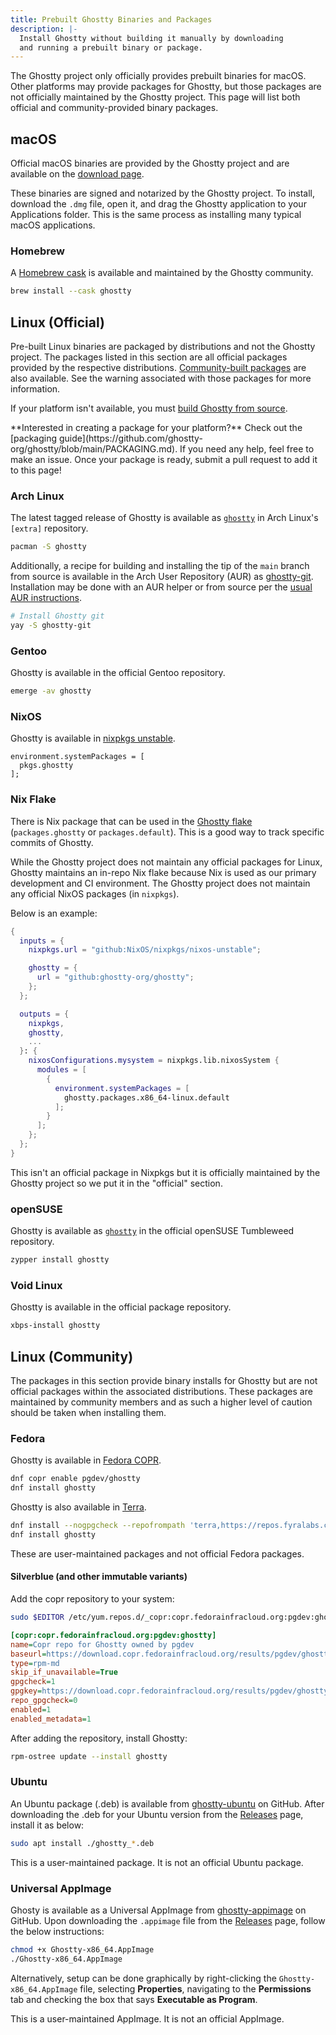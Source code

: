 ```yaml
---
title: Prebuilt Ghostty Binaries and Packages
description: |-
  Install Ghostty without building it manually by downloading
  and running a prebuilt binary or package.
---
```


The Ghostty project only officially provides prebuilt binaries
for macOS. Other platforms may provide packages for Ghostty,
but those packages are not officially maintained by the Ghostty project.
This page will list both official and community-provided binary packages.

## macOS

Official macOS binaries are provided by the Ghostty project and
are available on the [download page](/download).

These binaries are signed and notarized by the Ghostty project.
To install, download the `.dmg` file, open it, and drag the
Ghostty application to your Applications folder. This is the same
process as installing many typical macOS applications.

### Homebrew

A [Homebrew cask](https://formulae.brew.sh/cask/ghostty) is available and maintained by the Ghostty community.

```sh
brew install --cask ghostty
```

## Linux (Official)

Pre-built Linux binaries are packaged by distributions and not the
Ghostty project. The packages listed in this section are all official
packages provided by the respective distributions.
[Community-built packages](#linux-(community)) are also available. See
the warning associated with those packages for more information.

If your platform isn't available, you must
[build Ghostty from source](/docs/install/build).

<Tip>
  **Interested in creating a package for your platform?** Check out the
  [packaging
  guide](https://github.com/ghostty-org/ghostty/blob/main/PACKAGING.md). If you
  need any help, feel free to make an issue. Once your package is ready, submit
  a pull request to add it to this page!
</Tip>

### Arch Linux

The latest tagged release of Ghostty is available as
[`ghostty`](https://archlinux.org/packages/extra/x86_64/ghostty/)
in Arch Linux's `[extra]` repository.

```sh
pacman -S ghostty
```

Additionally, a recipe for building and installing the tip of the `main`
branch from source is available in the Arch User Repository (AUR) as
[ghostty-git](https://aur.archlinux.org/packages/ghostty-git).
Installation may be done with an AUR helper or from source per the
[usual AUR instructions](https://wiki.archlinux.org/title/Arch_User_Repository#Installing_and_upgrading_packages).

```sh
# Install Ghostty git
yay -S ghostty-git
```

### Gentoo

Ghostty is available in the official Gentoo repository.

```sh
emerge -av ghostty
```

### NixOS

Ghostty is available in [nixpkgs unstable](https://search.nixos.org/packages?channel=unstable&from=0&size=50&sort=relevance&type=packages&query=ghostty).

```
environment.systemPackages = [
  pkgs.ghostty
];
```

### Nix Flake

There is Nix package that can be used in the
[Ghostty flake](https://github.com/ghostty-org/ghostty/blob/main/flake.nix)
(`packages.ghostty` or `packages.default`). This is a good way
to track specific commits of Ghostty.

While the Ghostty project does not maintain any official packages for
Linux, Ghostty maintains an in-repo Nix flake because Nix is used as
our primary development and CI environment. The Ghostty project does
not maintain any official NixOS packages (in `nixpkgs`).

Below is an example:

```nix
{
  inputs = {
    nixpkgs.url = "github:NixOS/nixpkgs/nixos-unstable";

    ghostty = {
      url = "github:ghostty-org/ghostty";
    };
  };

  outputs = {
    nixpkgs,
    ghostty,
    ...
  }: {
    nixosConfigurations.mysystem = nixpkgs.lib.nixosSystem {
      modules = [
        {
          environment.systemPackages = [
            ghostty.packages.x86_64-linux.default
          ];
        }
      ];
    };
  };
}
```

<Note>
This isn't an official package in Nixpkgs but it is officially maintained
by the Ghostty project so we put it in the "official" section.
</Note>


### openSUSE

Ghostty is available as [`ghostty`](https://software.opensuse.org/package/ghostty) in the official openSUSE Tumbleweed repository.

```sh
zypper install ghostty
```

### Void Linux

Ghostty is available in the official package repository.

```sh
xbps-install ghostty
```

## Linux (Community)

The packages in this section provide binary installs for Ghostty but
are not official packages within the associated distributions. These
packages are maintained by community members and as such a higher level
of caution should be taken when installing them.

### Fedora

Ghostty is available in [Fedora COPR](https://copr.fedorainfracloud.org/coprs/pgdev/ghostty/).

```sh
dnf copr enable pgdev/ghostty
dnf install ghostty
```

Ghostty is also available in [Terra](https://terra.fyralabs.com/).

 ```sh
 dnf install --nogpgcheck --repofrompath 'terra,https://repos.fyralabs.com/terra$releasever' terra-release
 dnf install ghostty
 ```

<Warning>
These are user-maintained packages and not official Fedora packages.
</Warning>

#### Silverblue (and other immutable variants)

Add the copr repository to your system:

```sh
sudo $EDITOR /etc/yum.repos.d/_copr:copr.fedorainfracloud.org:pgdev:ghostty.repo
```

```ini
[copr:copr.fedorainfracloud.org:pgdev:ghostty]
name=Copr repo for Ghostty owned by pgdev
baseurl=https://download.copr.fedorainfracloud.org/results/pgdev/ghostty/fedora-$releasever-$basearch/
type=rpm-md
skip_if_unavailable=True
gpgcheck=1
gpgkey=https://download.copr.fedorainfracloud.org/results/pgdev/ghostty/pubkey.gpg
repo_gpgcheck=0
enabled=1
enabled_metadata=1
```

After adding the repository, install Ghostty:

```sh
rpm-ostree update --install ghostty
```

### Ubuntu

An Ubuntu package (.deb) is available from
[ghostty-ubuntu](https://github.com/mkasberg/ghostty-ubuntu) on GitHub. After
downloading the .deb for your Ubuntu version from the
[Releases](https://github.com/mkasberg/ghostty-ubuntu/releases) page, install it
as below:

```sh
sudo apt install ./ghostty_*.deb
```

<Warning>
This is a user-maintained package. It is not an official Ubuntu package.
</Warning>

### Universal AppImage

Ghosty is available as a Universal AppImage from
[ghostty-appimage](https://github.com/psadi/ghostty-appimage) on GitHub.
Upon downloading the `.appimage` file from the
[Releases](https://github.com/psadi/ghostty-appimage/releases) page, follow the
below instructions:

```bash
chmod +x Ghostty-x86_64.AppImage
./Ghostty-x86_64.AppImage
```

Alternatively, setup can be done graphically by right-clicking
the `Ghostty-x86_64.AppImage` file, selecting **Properties**, navigating to
the **Permissions** tab and checking the box that says **Executable as
Program**.

<Warning>
This is a user-maintained AppImage. It is not an official AppImage.
</Warning>

